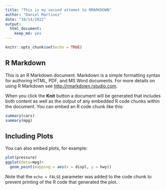 ```yaml
---
title: "This is my second attemot to RMARKDOWN"
author: "Daniel Martinez"
date: "10/14/2022"
output: 
  html_document: 
    keep_md: yes
---
```


```r
knitr::opts_chunk$set(echo = TRUE)
```

## R Markdown

This is an R Markdown document. Markdown is a simple formatting syntax for authoring HTML, PDF, and MS Word documents. For more details on using R Markdown see <http://rmarkdown.rstudio.com>.

When you click the **Knit** button a document will be generated that includes both content as well as the output of any embedded R code chunks within the document. You can embed an R code chunk like this:

```r
summary(cars)
summary(mpg)
```

## Including Plots

You can also embed plots, for example:

```r
plot(pressure)
ggplot(data=mpg)+
  geom_point(mapping = aes(x = displ, y = hwy))
```

Note that the `echo = FALSE` parameter was added to the code chunk to prevent printing of the R code that generated the plot.
